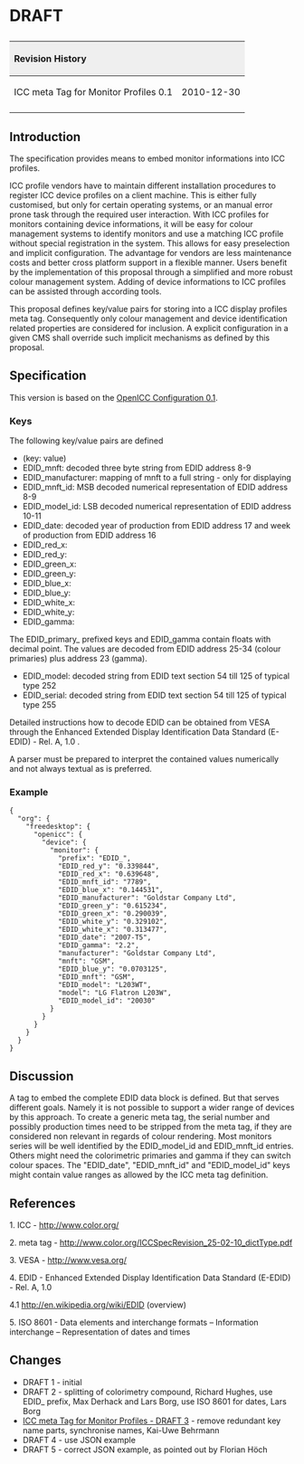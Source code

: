 <h1> DRAFT </h1>

{| style="width:100%;text-align:left;vertical-align:text-top"
|+
! style="background:#efefef;text-align:left" colspan="4" | Revision History
|
|- style="text-align:left;vertical-align:text-top"
| ICC meta Tag for Monitor Profiles 0.1
| 2010-12-30
| Kai-Uwe Behrmann, Richard Hughes, Max Derhack, Lars Borg, Florian Höch and others
| initial version
|-
|}


== Introduction ==
The specification provides means to embed monitor informations into ICC profiles.

ICC profile vendors have to maintain different installation procedures to
register ICC device profiles on a client machine. This is either fully
customised, but only for certain operating systems, or an manual error 
prone task through the required user interaction. With ICC profiles for 
monitors containing device informations, it will be easy for colour 
management systems to identify monitors and use a matching ICC profile 
without special registration in the system. This allows for easy 
preselection and implicit configuration. The advantage for vendors are 
less maintenance costs and better cross platform support in a flexible 
manner. Users benefit by the implementation of this proposal through a 
simplified and more robust colour management system. Adding of device 
informations to ICC profiles can be assisted through according tools.

This proposal defines key/value pairs for storing into a ICC display
profiles meta tag. Consequently only colour management and device
identification related properties are considered for inclusion.
A explicit configuration in a given CMS shall override such implicit
mechanisms as defined by this proposal.


== Specification ==

This version is based on the [[OpenICC Configuration 0.1]].

=== Keys ===
The following key/value pairs are defined
* (key: value)
* EDID_mnft:         decoded three byte string from EDID address 8-9
* EDID_manufacturer: mapping of mnft to a full string - only for displaying
* EDID_mnft_id:      MSB decoded numerical representation of EDID address 8-9
* EDID_model_id:     LSB decoded numerical representation of EDID address 10-11
* EDID_date:         decoded year of production from EDID address 17 and week of production from EDID address 16
* EDID_red_x:
* EDID_red_y:
* EDID_green_x:
* EDID_green_y:
* EDID_blue_x:
* EDID_blue_y:
* EDID_white_x:
* EDID_white_y:
* EDID_gamma:
The EDID_primary_ prefixed keys and EDID_gamma contain floats with decimal
point. The values are decoded from EDID address 25-34 (colour primaries) 
plus address 23 (gamma).
* EDID_model:        decoded string from EDID text section 54 till 125 of typical type 252
* EDID_serial:       decoded string from EDID text section 54 till 125 of typical type 255

Detailed instructions how to decode EDID can be obtained from VESA through
the Enhanced Extended Display Identification Data Standard (E-EDID) - Rel. 
A, 1.0 .


A parser must be prepared to interpret the contained values numerically 
and not always textual as is preferred.



=== Example ===
 {
   "org": {
     "freedesktop": {
       "openicc": {
         "device": {
           "monitor": {
             "prefix": "EDID_", 
             "EDID_red_y": "0.339844", 
             "EDID_red_x": "0.639648", 
             "EDID_mnft_id": "7789", 
             "EDID_blue_x": "0.144531", 
             "EDID_manufacturer": "Goldstar Company Ltd", 
             "EDID_green_y": "0.615234", 
             "EDID_green_x": "0.290039", 
             "EDID_white_y": "0.329102", 
             "EDID_white_x": "0.313477", 
             "EDID_date": "2007-T5", 
             "EDID_gamma": "2.2", 
             "manufacturer": "Goldstar Company Ltd", 
             "mnft": "GSM", 
             "EDID_blue_y": "0.0703125", 
             "EDID_mnft": "GSM", 
             "EDID_model": "L203WT", 
             "model": "LG Flatron L203W", 
             "EDID_model_id": "20030"
           }
         }
       }
     }
   }
 }


== Discussion ==
A tag to embed the complete EDID data block is defined. But that serves
different goals. Namely it is not possible to support a wider range of
devices by this approach.
To create a generic meta tag, the serial number and possibly production
times need to be stripped from the meta tag, if they are considered non
relevant in regards of colour rendering. Most monitors series will be well
identified by the EDID_model_id and EDID_mnft_id entries. Others might 
need the colorimetric primaries and gamma if they can switch colour 
spaces.
The "EDID_date", "EDID_mnft_id" and "EDID_model_id" keys might contain 
value ranges as allowed by the ICC meta tag definition.



== References ==
1. ICC - http://www.color.org/

2. meta tag - http://www.color.org/ICCSpecRevision_25-02-10_dictType.pdf

3. VESA - http://www.vesa.org/

4. EDID - Enhanced Extended Display Identification Data Standard (E-EDID) - Rel. A, 1.0

4.1 http://en.wikipedia.org/wiki/EDID (overview)

5. ISO 8601 - Data elements and interchange formats – Information interchange – Representation of dates and times


== Changes ==
* DRAFT 1 - initial
* DRAFT 2 - splitting of colorimetry compound, Richard Hughes, use EDID_ prefix, Max Derhack and Lars Borg, use ISO 8601 for dates, Lars Borg
* [http://lists.freedesktop.org/archives/openicc/2010q4/002293.html ICC meta Tag for Monitor Profiles - DRAFT 3] - remove redundant key name parts, synchronise names, Kai-Uwe Behrmann
* DRAFT 4 - use JSON example
* DRAFT 5 - correct JSON example, as pointed out by Florian Höch